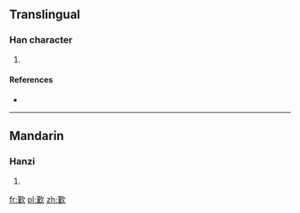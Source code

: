 ==Translingual==

===Han character===
{{Han char|rn=76|rad=欠|as=11|sn=15|four=|canj=TMNO}}

# {{defn|Han|sort=欠11}}

====References====
* {{Han ref|kx=0571.250|dkj=16183|dj=0959.190|hdz=32149.090|uh=6B4F|ud=27471}}

----

==Mandarin==

===Hanzi===
{{cmn-hanzi|pin=[[jìn]] ([[jin4]])|wg=chin<sup>4</sup>}}

# {{defn|lang=cmn|sort=欠11}}

[[fr:歏]]
[[pl:歏]]
[[zh:歏]]